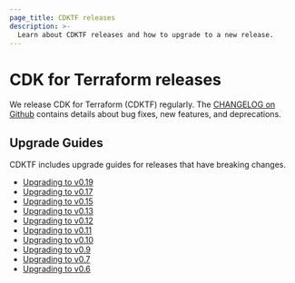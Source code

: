 ```yaml
---
page_title: CDKTF releases
description: >-
  Learn about CDKTF releases and how to upgrade to a new release.
---
```


# CDK for Terraform releases

We release CDK for Terraform (CDKTF) regularly. The [CHANGELOG on Github](https://github.com/hashicorp/terraform-cdk/blob/main/CHANGELOG.md) contains details about bug fixes, new features, and deprecations.

## Upgrade Guides

CDKTF includes upgrade guides for releases that have breaking changes.

- [Upgrading to v0.19](/terraform/cdktf/release/upgrade-guide-v0-19)
- [Upgrading to v0.17](/terraform/cdktf/release/upgrade-guide-v0-17)
- [Upgrading to v0.15](/terraform/cdktf/release/upgrade-guide-v0-15)
- [Upgrading to v0.13](/terraform/cdktf/release/upgrade-guide-v0-13)
- [Upgrading to v0.12](/terraform/cdktf/release/upgrade-guide-v0-12)
- [Upgrading to v0.11](/terraform/cdktf/release/upgrade-guide-v0-11)
- [Upgrading to v0.10](/terraform/cdktf/release/upgrade-guide-v0-10)
- [Upgrading to v0.9](/terraform/cdktf/release/upgrade-guide-v0-9)
- [Upgrading to v0.7](/terraform/cdktf/release/upgrade-guide-v0-7)
- [Upgrading to v0.6](/terraform/cdktf/release/upgrade-guide-v0-6)
